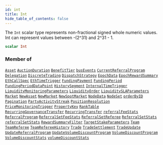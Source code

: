 ```yaml
---
id: int
title: Int
hide_table_of_contents: false
---
```








The `Int` scalar type represents non-fractional signed whole numeric values. Int can represent values between -(2^31) and 2^31 - 1.

```graphql
scalar Int
```




### Member of

[`Asset`](/testnet/api/graphql/objects/asset)  <Badge class="secondary" text="object"/><Bullet />[`AuctionDuration`](/testnet/api/graphql/objects/auction-duration)  <Badge class="secondary" text="object"/><Bullet />[`BenefitTier`](/testnet/api/graphql/objects/benefit-tier)  <Badge class="secondary" text="object"/><Bullet />[`busEvents`](/testnet/api/graphql/subscriptions/bus-events)  <Badge class="secondary" text="subscription"/><Bullet />[`CurrentReferralProgram`](/testnet/api/graphql/objects/current-referral-program)  <Badge class="secondary" text="object"/><Bullet />[`Delegation`](/testnet/api/graphql/objects/delegation)  <Badge class="secondary" text="object"/><Bullet />[`DiscreteTrading`](/testnet/api/graphql/objects/discrete-trading)  <Badge class="secondary" text="object"/><Bullet />[`DispatchStrategy`](/testnet/api/graphql/objects/dispatch-strategy)  <Badge class="secondary" text="object"/><Bullet />[`EpochData`](/testnet/api/graphql/objects/epoch-data)  <Badge class="secondary" text="object"/><Bullet />[`EpochRewardSummary`](/testnet/api/graphql/objects/epoch-reward-summary)  <Badge class="secondary" text="object"/><Bullet />[`EthCallSpec`](/testnet/api/graphql/objects/eth-call-spec)  <Badge class="secondary" text="object"/><Bullet />[`EthTimeTrigger`](/testnet/api/graphql/objects/eth-time-trigger)  <Badge class="secondary" text="object"/><Bullet />[`FundingPayment`](/testnet/api/graphql/objects/funding-payment)  <Badge class="secondary" text="object"/><Bullet />[`FundingPeriod`](/testnet/api/graphql/objects/funding-period)  <Badge class="secondary" text="object"/><Bullet />[`FundingPeriodDataPoint`](/testnet/api/graphql/objects/funding-period-data-point)  <Badge class="secondary" text="object"/><Bullet />[`HistorySegment`](/testnet/api/graphql/objects/history-segment)  <Badge class="secondary" text="object"/><Bullet />[`InternalTimeTrigger`](/testnet/api/graphql/objects/internal-time-trigger)  <Badge class="secondary" text="object"/><Bullet />[`LiquidityMonitoringParameters`](/testnet/api/graphql/objects/liquidity-monitoring-parameters)  <Badge class="secondary" text="object"/><Bullet />[`LiquidityOrder`](/testnet/api/graphql/objects/liquidity-order)  <Badge class="secondary" text="object"/><Bullet />[`LiquiditySLAParameters`](/testnet/api/graphql/objects/liquidity-slaparameters)  <Badge class="secondary" text="object"/><Bullet />[`Market`](/testnet/api/graphql/objects/market)  <Badge class="secondary" text="object"/><Bullet />[`NewAsset`](/testnet/api/graphql/objects/new-asset)  <Badge class="secondary" text="object"/><Bullet />[`NewMarket`](/testnet/api/graphql/objects/new-market)  <Badge class="secondary" text="object"/><Bullet />[`NewSpotMarket`](/testnet/api/graphql/objects/new-spot-market)  <Badge class="secondary" text="object"/><Bullet />[`NodeData`](/testnet/api/graphql/objects/node-data)  <Badge class="secondary" text="object"/><Bullet />[`NodeSet`](/testnet/api/graphql/objects/node-set)  <Badge class="secondary" text="object"/><Bullet />[`orderByID`](/testnet/api/graphql/queries/order-by-id)  <Badge class="secondary" text="query"/><Bullet />[`Pagination`](/testnet/api/graphql/inputs/pagination)  <Badge class="secondary" text="input"/><Bullet />[`PartyActivityStreak`](/testnet/api/graphql/objects/party-activity-streak)  <Badge class="secondary" text="object"/><Bullet />[`PositionResolution`](/testnet/api/graphql/objects/position-resolution)  <Badge class="secondary" text="object"/><Bullet />[`PriceMonitoringTrigger`](/testnet/api/graphql/objects/price-monitoring-trigger)  <Badge class="secondary" text="object"/><Bullet />[`PropertyKey`](/testnet/api/graphql/objects/property-key)  <Badge class="secondary" text="object"/><Bullet />[`RankTable`](/testnet/api/graphql/objects/rank-table)  <Badge class="secondary" text="object"/><Bullet />[`RecurringGovernanceTransfer`](/testnet/api/graphql/objects/recurring-governance-transfer)  <Badge class="secondary" text="object"/><Bullet />[`RecurringTransfer`](/testnet/api/graphql/objects/recurring-transfer)  <Badge class="secondary" text="object"/><Bullet />[`referralFeeStats`](/testnet/api/graphql/queries/referral-fee-stats)  <Badge class="secondary" text="query"/><Bullet />[`ReferralProgram`](/testnet/api/graphql/objects/referral-program)  <Badge class="secondary" text="object"/><Bullet />[`ReferralSetFeeStats`](/testnet/api/graphql/objects/referral-set-fee-stats)  <Badge class="secondary" text="object"/><Bullet />[`ReferralSetReferee`](/testnet/api/graphql/objects/referral-set-referee)  <Badge class="secondary" text="object"/><Bullet />[`ReferralSetStats`](/testnet/api/graphql/objects/referral-set-stats)  <Badge class="secondary" text="object"/><Bullet />[`referralSetStats`](/testnet/api/graphql/queries/referral-set-stats)  <Badge class="secondary" text="query"/><Bullet />[`RewardSummaryFilter`](/testnet/api/graphql/inputs/reward-summary-filter)  <Badge class="secondary" text="input"/><Bullet />[`TargetStakeParameters`](/testnet/api/graphql/objects/target-stake-parameters)  <Badge class="secondary" text="object"/><Bullet />[`Team`](/testnet/api/graphql/objects/team)  <Badge class="secondary" text="object"/><Bullet />[`TeamReferee`](/testnet/api/graphql/objects/team-referee)  <Badge class="secondary" text="object"/><Bullet />[`TeamRefereeHistory`](/testnet/api/graphql/objects/team-referee-history)  <Badge class="secondary" text="object"/><Bullet />[`Trade`](/testnet/api/graphql/objects/trade)  <Badge class="secondary" text="object"/><Bullet />[`TradeSettlement`](/testnet/api/graphql/objects/trade-settlement)  <Badge class="secondary" text="object"/><Bullet />[`TradeUpdate`](/testnet/api/graphql/objects/trade-update)  <Badge class="secondary" text="object"/><Bullet />[`UpdateReferralProgram`](/testnet/api/graphql/objects/update-referral-program)  <Badge class="secondary" text="object"/><Bullet />[`UpdateVolumeDiscountProgram`](/testnet/api/graphql/objects/update-volume-discount-program)  <Badge class="secondary" text="object"/><Bullet />[`VolumeDiscountProgram`](/testnet/api/graphql/objects/volume-discount-program)  <Badge class="secondary" text="object"/><Bullet />[`VolumeDiscountStats`](/testnet/api/graphql/objects/volume-discount-stats)  <Badge class="secondary" text="object"/><Bullet />[`volumeDiscountStats`](/testnet/api/graphql/queries/volume-discount-stats)  <Badge class="secondary" text="query"/>



